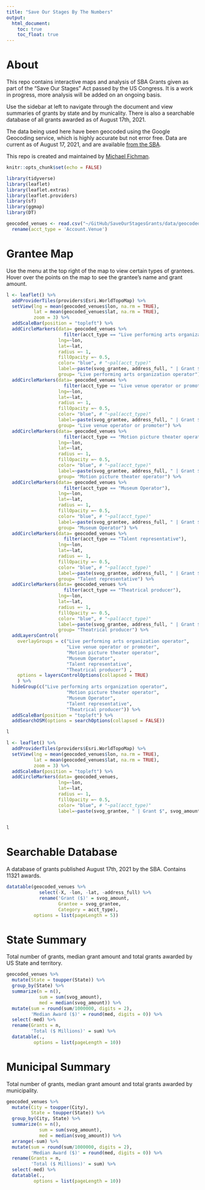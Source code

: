 ```yaml
---
title: "Save Our Stages By The Numbers"
output:
  html_document:
    toc: true
    toc_float: true
---
```


# About

This repo contains interactive maps and analysis of SBA Grants given as part of the "Save Our Stages" Act passed by the US Congress. It is a work in progress, more analysis will be added on an ongoing basis.

Use the sidebar at left to navigate through the document and view summaries of grants by state and by municality. There is also a searchable database of all grants awarded as of August 17th, 2021.

The data being used here have been geocoded using the Google Geocoding service, which is highly accurate but not error free. Data are current as of August 17, 2021, and are available [from the SBA](https://data.sba.gov/dataset/svog/resource/33270c2a-f1c5-4dcb-bc98-aedcaec19ef3).

This repo is created and maintained by [Michael Fichman](http://michael-fichman.com).

```r
knitr::opts_chunk$set(echo = FALSE)

library(tidyverse)
library(leaflet)
library(leaflet.extras)
library(leaflet.providers)
library(sf)
library(ggmap)
library(DT)

geocoded_venues <- read.csv("~/GitHub/SaveOurStagesGrants/data/geocoded_venues.csv") %>%
  rename(acct_type = 'Account.Venue')
```

# Grantee Map

Use the menu at the top right of the map to view certain types of grantees. Hover over the points on the map to see the grantee's name and grant amount.

```r
l <- leaflet() %>% 
  addProviderTiles(providers$Esri.WorldTopoMap) %>%
  setView(lng = mean(geocoded_venues$lon, na.rm = TRUE),
          lat = mean(geocoded_venues$lat, na.rm = TRUE),
          zoom = 3) %>%
  addScaleBar(position = "topleft") %>%
  addCircleMarkers(data= geocoded_venues %>%
                     filter(acct_type == "Live performing arts organization operator"),
                   lng=~lon, 
                   lat=~lat,
                   radius =~ 1, 
                   fillOpacity =~ 0.5,
                   color= "blue", # "~pal(acct_type)"
                   label=~paste(svog_grantee, address_full, " | Grant $", svog_amount),
                   group= "Live performing arts organization operator") %>%
  addCircleMarkers(data= geocoded_venues %>%
                     filter(acct_type == "Live venue operator or promoter"),
                   lng=~lon, 
                   lat=~lat,
                   radius =~ 1, 
                   fillOpacity =~ 0.5,
                   color= "blue", # "~pal(acct_type)"
                   label=~paste(svog_grantee, address_full, " | Grant $", svog_amount),
                   group= "Live venue operator or promoter") %>%
  addCircleMarkers(data= geocoded_venues %>%
                     filter(acct_type == "Motion picture theater operator"),
                   lng=~lon, 
                   lat=~lat,
                   radius =~ 1, 
                   fillOpacity =~ 0.5,
                   color= "blue", # "~pal(acct_type)"
                   label=~paste(svog_grantee, address_full, " | Grant $", svog_amount),
                   group= "Motion picture theater operator") %>%
  addCircleMarkers(data= geocoded_venues %>%
                     filter(acct_type == "Museum Operator"),
                   lng=~lon, 
                   lat=~lat,
                   radius =~ 1, 
                   fillOpacity =~ 0.5,
                   color= "blue", # "~pal(acct_type)"
                   label=~paste(svog_grantee, address_full, " | Grant $", svog_amount),
                   group= "Museum Operator") %>%
  addCircleMarkers(data= geocoded_venues %>%
                     filter(acct_type == "Talent representative"),
                   lng=~lon, 
                   lat=~lat,
                   radius =~ 1, 
                   fillOpacity =~ 0.5,
                   color= "blue", # "~pal(acct_type)"
                   label=~paste(svog_grantee, address_full, " | Grant $", svog_amount),
                   group= "Talent representative") %>%
  addCircleMarkers(data= geocoded_venues %>%
                     filter(acct_type == "Theatrical producer"),
                   lng=~lon, 
                   lat=~lat,
                   radius =~ 1, 
                   fillOpacity =~ 0.5,
                   color= "blue", # "~pal(acct_type)"
                   label=~paste(svog_grantee, address_full, " | Grant $", svog_amount),
                   group= "Theatrical producer") %>%
  addLayersControl(
    overlayGroups = c("Live performing arts organization operator", 
                      "Live venue operator or promoter",
                      "Motion picture theater operator",
                      "Museum Operator",
                      "Talent representative",
                      "Theatrical producer") ,
    options = layersControlOptions(collapsed = TRUE)
    ) %>%
  hideGroup(c("Live performing arts organization operator", 
                      "Motion picture theater operator",
                      "Museum Operator",
                      "Talent representative",
                      "Theatrical producer")) %>%
  addScaleBar(position = "topleft") %>%
  addSearchOSM(options = searchOptions(collapsed = FALSE))

l
```

```r
l <- leaflet() %>% 
  addProviderTiles(providers$Esri.WorldTopoMap) %>%
  setView(lng = mean(geocoded_venues$lon, na.rm = TRUE),
          lat = mean(geocoded_venues$lat, na.rm = TRUE),
          zoom = 3) %>%
  addScaleBar(position = "topleft") %>%
  addCircleMarkers(data= geocoded_venues,
                   lng=~lon, 
                   lat=~lat,
                   radius =~ 1, 
                   fillOpacity =~ 0.5,
                   color= "blue", # "~pal(acct_type)"
                   label=~paste(svog_grantee, " | Grant $", svog_amount))
  

l
```

# Searchable Database

A database of grants published August 17th, 2021 by the SBA. Contains 11321 awards.

```r
datatable(geocoded_venues %>%
            select(-X, -lon, -lat, -address_full) %>%
            rename('Grant ($)' = svog_amount,
                   Grantee = svog_grantee,
                   Category = acct_type), 
          options = list(pageLength = 5))
```

# State Summary

Total number of grants, median grant amount and total grants awarded by US State and territory.

```r
geocoded_venues %>%
  mutate(State = toupper(State)) %>%
  group_by(State) %>%
  summarize(n = n(),
            sum = sum(svog_amount),
            med = median(svog_amount)) %>%
  mutate(sum = round(sum/1000000, digits = 2),
         'Median Award ($)' = round(med, digits = 0)) %>%
  select(-med) %>%
  rename(Grants = n,
         'Total ($ Millions)' = sum) %>%
  datatable(., 
          options = list(pageLength = 10))
```

# Municipal Summary

Total number of grants, median grant amount and total grants awarded by municipality.

```r
geocoded_venues %>%
  mutate(City = toupper(City),
         State = toupper(State)) %>%
  group_by(City, State) %>%
  summarize(n = n(),
            sum = sum(svog_amount),
            med = median(svog_amount)) %>%
  arrange(-sum) %>%
  mutate(sum = round(sum/1000000, digits = 2),
         'Median Award ($)' = round(med, digits = 0)) %>%
  rename(Grants = n,
         'Total ($ Millions)' = sum) %>%
  select(-med) %>%
  datatable(., 
          options = list(pageLength = 10))
```